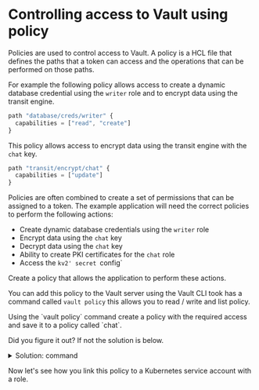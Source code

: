 # Controlling access to Vault using policy

Policies are used to control access to Vault.  A policy is a HCL file that defines
the paths that a token can access and the operations that can be performed on those
paths.  

For example the following policy allows access to create a dynamic 
database credential using the `writer` role and to encrypt data using the transit engine.

```javascript
path "database/creds/writer" {
  capabilities = ["read", "create"]
}
```

This policy allows access to encrypt data using the transit engine with the `chat` key.

```javascript
path "transit/encrypt/chat" {
  capabilities = ["update"]
}
```

Policies are often combined to create a set of permissions that can be assigned to a token.
The example application will need the correct policies to perform the following actions:

* Create dynamic database credentials using the `writer` role
* Encrypt data using the `chat` key
* Decrypt data using the `chat` key
* Ability to create PKI certificates for the `chat` role 
* Access the `kv2' secret `config`

Create a policy that allows the application to perform these actions.

You can add this policy to the Vault server using the Vault CLI took has a command called 
`vault policy` this allows you to read / write and list policy.

<Task id="create_policy">
Using the `vault policy` command create a policy with the required access and save it to a policy called `chat`.
</Task>

Did you figure it out? If not the solution is below.

<p>
<details>
  <summary style=\{{ fontSize: '18px', color: 'rgb(84, 128, 178)', fontWeight: 'medium' }} >Solution: command</summary>

```bash
vault policy write chat - <<EOF
path "database/creds/writer" {
  capabilities = ["read", "create"]
}

path "transit/encrypt/chat" {
  capabilities = ["create","update"]
}

path "transit/decrypt/chat" {
  capabilities = ["create","update"]
}

path "kv/data/chat/config" {
  capabilities = ["read"]
}

path "pki/issue/chat" {
  capabilities = ["create", "update"]
}
EOF
```
</details>
</p>

Now let's see how you link this policy to a Kubernetes service account with a 
role.